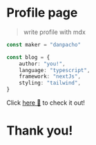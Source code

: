 # Profile page

> write profile with mdx

```ts
const maker = "danpacho"

const blog = {
    author: "you!",
    language: "typescript",
    framework: "nextJs",
    styling: "tailwind",
}
```

Click [here 🙌](https://github.com/danpacho/notefull-theme) to check it out!

# Thank you!
